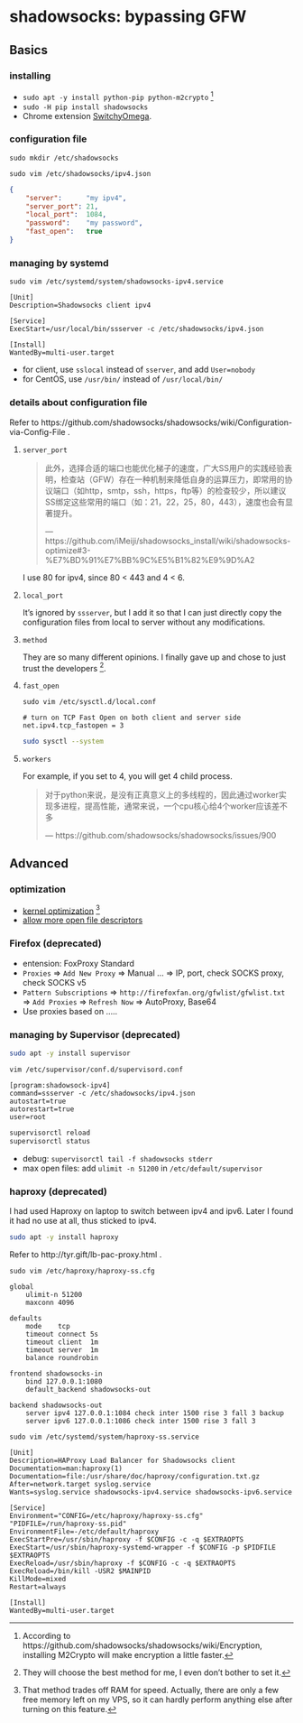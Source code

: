 # shadowsocks: bypassing GFW






## Basics



### installing


- `sudo apt -y install python-pip python-m2crypto` ^[According to https://github.com/shadowsocks/shadowsocks/wiki/Encryption, installing M2Crypto will make encryption a little faster.]
- `sudo -H pip install shadowsocks`
- Chrome extension [SwitchyOmega](https://github.com/FelisCatus/SwitchyOmega/wiki/GFWList).



### configuration file

`sudo mkdir /etc/shadowsocks`
    
`sudo vim /etc/shadowsocks/ipv4.json`
```json
{
    "server":      "my ipv4",
    "server_port": 21,
    "local_port":  1084,
    "password":    "my password",
    "fast_open":   true
}
```



### managing by systemd

`sudo vim /etc/systemd/system/shadowsocks-ipv4.service`
```
[Unit]
Description=Shadowsocks client ipv4

[Service]
ExecStart=/usr/local/bin/ssserver -c /etc/shadowsocks/ipv4.json

[Install]
WantedBy=multi-user.target
```

- for client, use `sslocal` instead of `sserver`, and add `User=nobody` 
- for CentOS, use `/usr/bin/` instead of `/usr/local/bin/` 



### details about configuration file

Refer to https://github.com/shadowsocks/shadowsocks/wiki/Configuration-via-Config-File .

1. `server_port`

   > 此外，选择合适的端口也能优化梯子的速度，广大SS用户的实践经验表明，检查站（GFW）存在一种机制来降低自身的运算压力，即常用的协议端口（如http，smtp，ssh，https，ftp等）的检查较少，所以建议SS绑定这些常用的端口（如：21，22，25，80，443），速度也会有显著提升。
   >
   > --- https://github.com/iMeiji/shadowsocks_install/wiki/shadowsocks-optimize#3-%E7%BD%91%E7%BB%9C%E5%B1%82%E9%9D%A2
   
   I use 80 for ipv4, since 80 < 443 and 4 < 6. 

1. `local_port`

   It's ignored by `ssserver`, but I add it so that I can just directly copy the configuration files from local to server without any modifications.
    
1. `method`

   They are so many different opinions. I finally gave up and chose to just trust the developers ^[They will choose the best method for me, I even don't bother to set it.].
        
1. `fast_open`

   `sudo vim /etc/sysctl.d/local.conf`
   ```
   # turn on TCP Fast Open on both client and server side
   net.ipv4.tcp_fastopen = 3
   ```
   
   ```bash
   sudo sysctl --system
   ```

1. `workers`
    
   For example, if you set to 4, you will get 4 child process.
   
   > 对于python来说，是没有正真意义上的多线程的，因此通过worker实现多进程，提高性能，通常来说，一个cpu核心给4个worker应该差不多
   >
   > --- https://github.com/shadowsocks/shadowsocks/issues/900






## Advanced



### optimization

- [kernel optimization](https://github.com/shadowsocks/shadowsocks/wiki/Optimizing-Shadowsocks) ^[That method trades off RAM for speed. Actually, there are only a few free memory left on my VPS, so it can hardly perform anything else after turning on this feature.]
- [allow more open file descriptors](https://shadowsocks.org/en/config/advanced.html)




### Firefox (deprecated)

- entension: FoxProxy Standard
- `Proxies` => `Add New Proxy` => Manual ... => IP, port, check SOCKS proxy, check SOCKS v5
- `Pattern Subscriptions` => `http://firefoxfan.org/gfwlist/gfwlist.txt` => `Add Proxies` => `Refresh Now` => AutoProxy, Base64
- Use proxies based on .....



### managing by Supervisor (deprecated)

```bash
sudo apt -y install supervisor
```

`vim /etc/supervisor/conf.d/supervisord.conf`
```
[program:shadowsock-ipv4]
command=ssserver -c /etc/shadowsocks/ipv4.json  
autostart=true
autorestart=true  
user=root  
```

```bash
supervisorctl reload
supervisorctl status
```

- debug: `supervisorctl tail -f shadowsocks stderr`
- max open files: add `ulimit -n 51200` in `/etc/default/supervisor` 



### haproxy (deprecated)

I had used Haproxy on laptop to switch between ipv4 and ipv6. Later I found it had no use at all, thus sticked to ipv4.

```bash
sudo apt -y install haproxy
```

Refer to http://tyr.gift/lb-pac-proxy.html .

`sudo vim /etc/haproxy/haproxy-ss.cfg`
```
global
    ulimit-n 51200
    maxconn 4096

defaults
    mode    tcp
    timeout connect 5s
    timeout client  1m
    timeout server  1m
    balance roundrobin

frontend shadowsocks-in
    bind 127.0.0.1:1080
    default_backend shadowsocks-out

backend shadowsocks-out
    server ipv4 127.0.0.1:1084 check inter 1500 rise 3 fall 3 backup
    server ipv6 127.0.0.1:1086 check inter 1500 rise 3 fall 3    
```

`sudo vim /etc/systemd/system/haproxy-ss.service`
```
[Unit]
Description=HAProxy Load Balancer for Shadowsocks client
Documentation=man:haproxy(1)
Documentation=file:/usr/share/doc/haproxy/configuration.txt.gz
After=network.target syslog.service
Wants=syslog.service shadowsocks-ipv4.service shadowsocks-ipv6.service

[Service]
Environment="CONFIG=/etc/haproxy/haproxy-ss.cfg" "PIDFILE=/run/haproxy-ss.pid"
EnvironmentFile=-/etc/default/haproxy
ExecStartPre=/usr/sbin/haproxy -f $CONFIG -c -q $EXTRAOPTS
ExecStart=/usr/sbin/haproxy-systemd-wrapper -f $CONFIG -p $PIDFILE $EXTRAOPTS
ExecReload=/usr/sbin/haproxy -f $CONFIG -c -q $EXTRAOPTS
ExecReload=/bin/kill -USR2 $MAINPID
KillMode=mixed
Restart=always

[Install]
WantedBy=multi-user.target
```


